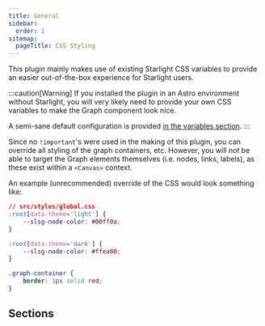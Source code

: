 ```yaml
---
title: General
sidebar:
  order: 1
sitemap:
  pageTitle: CSS Styling
---
```



This plugin mainly makes use of existing Starlight CSS variables to provide an easier out-of-the-box experience for
Starlight users.

:::caution[Warning]
If you installed the plugin in an Astro environment without Starlight, you will very likely need to provide your own
CSS variables to make the Graph component look nice.

A semi-sane default configuration is provided [in the variables section](/starlight-site-graph/configuration/css/variables#default-config).
:::

Since no `!important`'s were used in the making of this plugin, you can override all styling of the graph containers,
etc. However, you will _not_ be able to target the Graph elements themselves (i.e. nodes, links, labels), as these
exist within a `<Canvas>` context.

An example (unrecommended) override of the CSS would look something like:
```css
// src/styles/global.css
:root[data-theme='light'] {
    --slsg-node-color: #00ff0a;
}

:root[data-theme='dark'] {
    --slsg-node-color: #ffea00;
}

.graph-container {
    border: 1px solid red;
}
```


## Sections

<CardGrid>
	<LinkCardIcon
		icon="seti:css"
		title="CSS Variables"
		href="/starlight-site-graph/configuration/css/variables/"
		description="Configure the CSS variables for the graph and backlinks components."
	/>
	<LinkCardIcon
		icon="seti:plan"
		title="CSS Structure"
		href="/starlight-site-graph/configuration/css/structure/"
		description="Learn about the CSS structure of the plugin."
	/>
</CardGrid>
